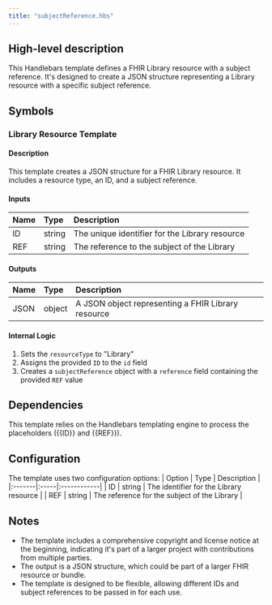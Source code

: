 ```yaml
---
title: "subjectReference.hbs"
---
```


## High-level description
This Handlebars template defines a FHIR Library resource with a subject reference. It's designed to create a JSON structure representing a Library resource with a specific subject reference.

## Symbols

### Library Resource Template
#### Description
This template creates a JSON structure for a FHIR Library resource. It includes a resource type, an ID, and a subject reference.

#### Inputs
| Name | Type | Description |
|:-----|:-----|:------------|
| ID | string | The unique identifier for the Library resource |
| REF | string | The reference to the subject of the Library |

#### Outputs
| Name | Type | Description |
|:-----|:-----|:------------|
| JSON | object | A JSON object representing a FHIR Library resource |

#### Internal Logic
1. Sets the `resourceType` to "Library"
2. Assigns the provided `ID` to the `id` field
3. Creates a `subjectReference` object with a `reference` field containing the provided `REF` value

## Dependencies
This template relies on the Handlebars templating engine to process the placeholders ({{ID}} and {{REF}}).

## Configuration
The template uses two configuration options:
| Option | Type | Description |
|:-------|:-----|:------------|
| ID | string | The identifier for the Library resource |
| REF | string | The reference for the subject of the Library |

## Notes
- The template includes a comprehensive copyright and license notice at the beginning, indicating it's part of a larger project with contributions from multiple parties.
- The output is a JSON structure, which could be part of a larger FHIR resource or bundle.
- The template is designed to be flexible, allowing different IDs and subject references to be passed in for each use.